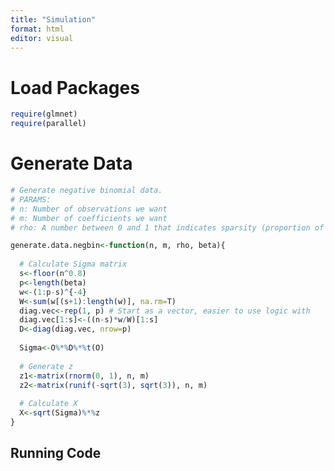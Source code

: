 ```yaml
---
title: "Simulation"
format: html
editor: visual
---
```


# Load Packages

```r
require(glmnet)
require(parallel)
```

# Generate Data

```r
# Generate negative binomial data.
# PARAMS:
# n: Number of observations we want
# m: Number of coefficients we want
# rho: A number between 0 and 1 that indicates sparsity (proportion of non-zero coeffs)

generate.data.negbin<-function(n, m, rho, beta){
  
  # Calculate Sigma matrix
  s<-floor(n^0.8)
  p<-length(beta)
  w<-(1:p-s)^{-4}
  W<-sum(w[(s+1):length(w)], na.rm=T)
  diag.vec<-rep(1, p) # Start as a vector, easier to use logic with
  diag.vec[1:s]<-((n-s)*w/W)[1:s]
  D<-diag(diag.vec, nrow=p)
  
  Sigma<-O%*%D%*%t(O)
  
  # Generate z
  z1<-matrix(rnorm(0, 1), n, m)
  z2<-matrix(runif(-sqrt(3), sqrt(3)), n, m)
  
  # Calculate X
  X<-sqrt(Sigma)%*%z
}
```

## Running Code

```r

```
